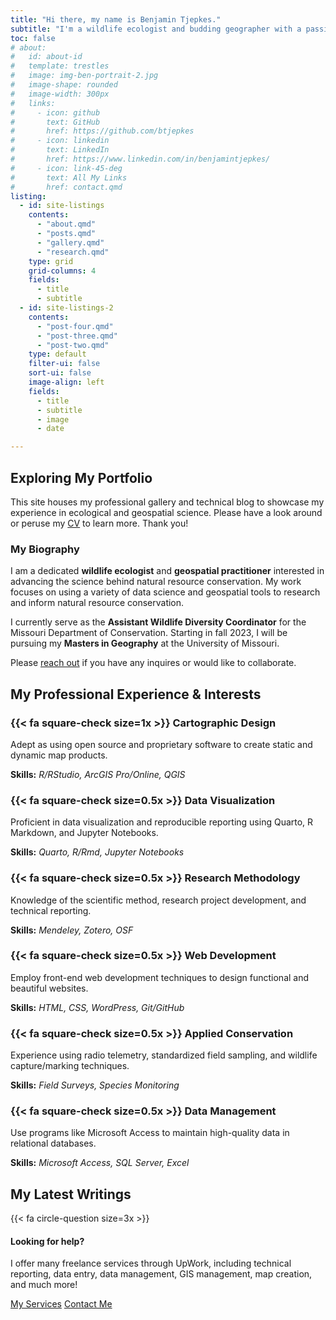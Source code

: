 ---
title: "Hi there, my name is Benjamin Tjepkes."
subtitle: "I'm a wildlife ecologist and budding geographer with a passion for data and conservation science."
toc: false
# about:
#   id: about-id
#   template: trestles
#   image: img-ben-portrait-2.jpg
#   image-shape: rounded
#   image-width: 300px
#   links:
#     - icon: github
#       text: GitHub
#       href: https://github.com/btjepkes
#     - icon: linkedin
#       text: LinkedIn
#       href: https://www.linkedin.com/in/benjamintjepkes/
#     - icon: link-45-deg
#       text: All My Links
#       href: contact.qmd
listing:
  - id: site-listings
    contents:
      - "about.qmd"    
      - "posts.qmd"
      - "gallery.qmd"
      - "research.qmd"      
    type: grid
    grid-columns: 4
    fields: 
      - title
      - subtitle
  - id: site-listings-2
    contents:
      - "post-four.qmd"
      - "post-three.qmd"
      - "post-two.qmd"
    type: default
    filter-ui: false
    sort-ui: false
    image-align: left
    fields: 
      - title
      - subtitle
      - image
      - date

---

::: {.bg-banner-1}

## Exploring My Portfolio

This site houses my professional gallery and technical blog to showcase my experience in ecological and geospatial science. Please have a look around or peruse my [CV](about.qmd) to learn more. Thank you!

::: {#site-listings}

:::
:::

::: {#about}

### My Biography

I am a dedicated **wildlife ecologist** and **geospatial practitioner** interested in advancing the science behind natural resource conservation. My work focuses on using a variety of data science and geospatial tools to research and inform natural resource conservation.

I currently serve as the **Assistant Wildlife Diversity Coordinator** for the Missouri Department of Conservation. Starting in fall 2023, I will be pursuing my **Masters in Geography** at the University of Missouri.

Please [reach out](contact.qmd) if you have any inquires or would like to collaborate. 

:::


::: {.content-block}

## My Professional Experience & Interests

::: {.features}

::: {.feature}
### {{< fa square-check size=1x >}} Cartographic Design
Adept as using open source and proprietary software to create static and dynamic map products.

::: {.learn-more}
**Skills:** *R/RStudio, ArcGIS Pro/Online, QGIS*
:::
:::

::: {.feature}
### {{< fa square-check size=0.5x >}} Data Visualization
Proficient in data visualization and reproducible reporting using Quarto, R Markdown, and Jupyter Notebooks.

::: {.learn-more}
**Skills:** *Quarto, R/Rmd, Jupyter Notebooks*
:::
:::

::: {.feature}
### {{< fa square-check size=0.5x >}} Research Methodology
Knowledge of the scientific method, research project development, and technical reporting.

::: {.learn-more}
**Skills:** *Mendeley, Zotero, OSF*
:::
:::

::: {.feature}
### {{< fa square-check size=0.5x >}} Web Development
Employ front-end web development techniques to design functional and beautiful websites.

::: {.learn-more}
**Skills:** *HTML, CSS, WordPress, Git/GitHub*
:::
:::

::: {.feature}
### {{< fa square-check size=0.5x >}} Applied Conservation
Experience using radio telemetry, standardized field sampling, and wildlife capture/marking techniques.

::: {.learn-more}
**Skills:** *Field Surveys, Species Monitoring*
:::
:::

::: {.feature}
### {{< fa square-check size=0.5x >}} Data Management
Use programs like Microsoft Access to maintain high-quality data in relational databases.

::: {.learn-more}
**Skills:** *Microsoft Access, SQL Server, Excel*
:::
:::

:::
:::

::: {.bg-banner-2}

## My Latest Writings


::: {#site-listings-2}

:::
:::

::: {.get-started .alt-background}
::: {.content-block}

{{< fa circle-question size=3x >}}

#### **Looking for help?**

I offer many freelance services through UpWork, including technical reporting, data entry, data management, GIS management, map creation, and much more!

[My Services](https://www.upwork.com/freelancers/~016f69e22f5247fd31){.btn-action-primary  .btn-action .btn .btn-success .btn-lg role="button" style="margin-top: 1em;"} [Contact Me](contact.qmd){.btn-action-secondary  .btn-action .btn .btn-success-alt .btn-lg role="button" style="margin-top: 1em;"}

:::
:::
